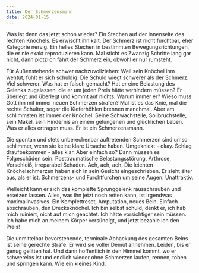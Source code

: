 ```yaml
---
title: Der Schmerzensmann
date: 2024-01-15
---
```

Was ist denn das jetzt schon wieder? Ein Stechen auf der Innenseite des rechten Knöchels. Es erwischt ihn kalt. Der Schmerz ist nicht furchtbar, eher Kategorie nervig. Ein helles Stechen in bestimmten Bewegungsrichtungen, die er nie exakt reproduzieren kann. Mal sticht es Zwanzig Schritte lang gar nicht, dann plotzlich fährt der Schmerz ein, obwohl er nur rumsteht. 

Für Außenstehende schwer nachzuvollziehen: Weil sein Knöchel ihm wehtut, fühlt er sich schuldig. Die Schuld wiegt schwerer als der Schmerz. Viel schwerer. Was hat er falsch gemacht? Hat er eine Belastung des Gelenks zugelassen, die er um jeden Preis hätte verhindern müssen? Er überlegt und überlegt und kommt auf nichts. Warum immer er? Wieso muss Gott ihn mit immer neuen Schmerzen strafen? Mal ist es das Knie, mal die rechte Schulter, sogar die Kieferhöhlen brennen manchmal. Aber am schlimmsten ist immer der Knöchel. Seine Schwachstelle, Sollbruchstelle, sein Makel, sein Hindernis an einem gelungenen und glücklichen Leben. Was er alles ertragen muss. Er ist ein Schmerzensmann. 

Die spontan und stets unberechenbar auftretenden Schmerzen sind umso schlimmer, wenn sie keine klare Ursache haben. Umgeknickt - okay. Schlag draufbekommen - alles klar. Aber einfach so? Dann müssen es Folgeschäden sein. Posttraumatische Belastungsstörung, Arthrose, Verschleiß, irreparabel Schaden. Ach, ach, ach. Die leichten Knöchelschmerzen haben sich in sein Gesicht eingeschrieben. Er sieht älter aus, als er ist. Schmerzens- und Furchtfurchen um seine Augen. Unattraktiv. 

Vielleicht kann er sich das komplette Sprunggelenk rausschrauben und ersetzen lassen. Alles, was ihn jetzt noch retten kann, ist irgendwas maximalinvasives. Ein Komplettreset, Amputation, neues Bein. Einfach abschrauben, den Drecksknöchel. Ich bin selbst schuld, denkt er, ich hab mich ruiniert, nicht auf mich geachtet. Ich hätte vorsichtiger sein müssen. Ich habe mich an meinem Körper versündigt, und jetzt bezahle ich den Preis! 

Die unmittelbar bevorstehende, terminale Abhackung des gesamten Beins ist seine gerechte Strafe. Er wird sie voller Demut annehmen. Leiden, bis er genug gelitten hat. Und dann hoffentlich in den Himmel kommt, wo er schwerelos ist und endlich wieder ohne Schmerzen laufen, rennen, toben  und springen kann. Wie ein kleines Kind.